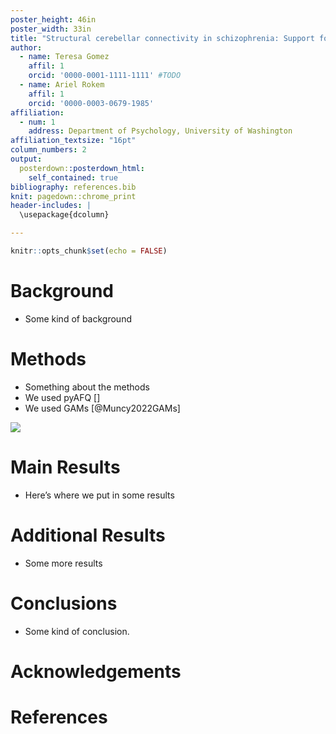 ```yaml
---
poster_height: 46in
poster_width: 33in
title: "Structural cerebellar connectivity in schizophrenia: Support for the cognitive dysmetria theory"
author:
  - name: Teresa Gomez
    affil: 1
    orcid: '0000-0001-1111-1111' #TODO
  - name: Ariel Rokem
    affil: 1
    orcid: '0000-0003-0679-1985'
affiliation:
  - num: 1
    address: Department of Psychology, University of Washington
affiliation_textsize: "16pt"
column_numbers: 2
output:
  posterdown::posterdown_html:
    self_contained: true
bibliography: references.bib
knit: pagedown::chrome_print
header-includes: |
  \usepackage{dcolumn}

---
```


```r
knitr::opts_chunk$set(echo = FALSE)
```

<!-- #region -->
# Background

- Some kind of background

# Methods

- Something about the methods
- We used pyAFQ []
- We used GAMs [@Muncy2022GAMs]

![](./images/OHBM-SZ-SCP-methods.png)

# Main Results

- Here's where we put in some results

<!-- #region -->

# Additional Results
- Some more results


# Conclusions
- Some kind of conclusion.

# Acknowledgements

# References
